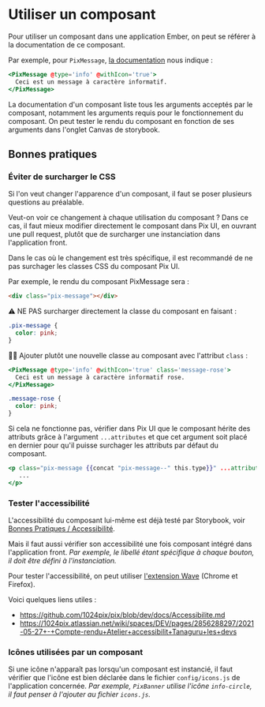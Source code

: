 
<Meta title='Utiliser Pix UI/Utiliser un composant' />

# Utiliser un composant

Pour utiliser un composant dans une application Ember, on peut se référer à la documentation de ce composant.

Par exemple, pour `PixMessage`, [la documentation](https://storybook.pix.fr/?path=/docs/notification-message--message)
nous indique :

```hbs
<PixMessage @type='info' @withIcon='true'>
  Ceci est un message à caractère informatif.
</PixMessage>
```

La documentation d'un composant liste tous les arguments acceptés par le composant, notamment les arguments requis
pour le fonctionnement du composant. On peut tester le rendu du composant en fonction de ses arguments dans l'onglet
Canvas de storybook.

## Bonnes pratiques

### Éviter de surcharger le CSS

Si l'on veut changer l'apparence d'un composant, il faut se poser plusieurs questions au préalable.

Veut-on voir ce changement à chaque utilisation du composant ? Dans ce cas, il faut mieux modifier directement le
composant dans Pix UI, en ouvrant une pull request, plutôt que de surcharger une instanciation dans l'application front.

Dans le cas où le changement est très spécifique, il est recommandé de ne pas surchager les classes CSS du composant
Pix UI.

Par exemple, le rendu du composant PixMessage sera :

```html
<div class="pix-message"></div>
```

⚠️ NE PAS surcharger directement la classe du composant en faisant :

```css
.pix-message {
  color: pink;
}
```

👍🏻 Ajouter plutôt une nouvelle classe au composant avec l'attribut `class` :

```hbs
<PixMessage @type='info' @withIcon='true' class='message-rose'>
  Ceci est un message à caractère informatif rose.
</PixMessage>
```

```css
.message-rose {
  color: pink;
}
```

Si cela ne fonctionne pas, vérifier dans Pix UI que le composant hérite des attributs grâce à l'argument `...attributes`
et que cet argument soit placé en dernier pour qu'il puisse surchager les attributs par défaut du composant.

```hbs
<p class="pix-message {{concat "pix-message--" this.type}}" ...attributes>
   ...
</p>
```

### Tester l'accessibilité

L'accessibilité du composant lui-même est déjà testé par Storybook, voir
[Bonnes Pratiques / Accessibilité](/?path=/docs/développement-bonnes-pratiques-accessibilité--page).

Mais il faut aussi vérifier son accessibilité une fois composant intégré dans l'application front.
*Par exemple, le libellé étant spécifique à chaque bouton, il doit être défini à l'instanciation.*

Pour tester l'accessibilité, on peut utiliser [l'extension Wave](https://wave.webaim.org/extension/) (Chrome et Firefox).

Voici quelques liens utiles :
- https://github.com/1024pix/pix/blob/dev/docs/Accessibilite.md
- https://1024pix.atlassian.net/wiki/spaces/DEV/pages/2856288297/2021-05-27+-+Compte-rendu+Atelier+accessibilit+Tanaguru+les+devs

### Icônes utilisées par un composant

Si une icône n'apparaît pas lorsqu'un composant est instancié, il faut vérifier que l'icône est bien déclarée dans le
fichier `config/icons.js` de l'application concernée.
*Par exemple, `PixBanner` utilise l'icône `info-circle`, il faut penser à l'ajouter au fichier `icons.js`.*
